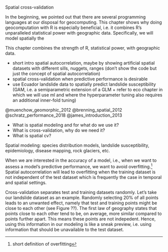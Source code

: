Spatial cross-validation

In the beginning, we pointed out that there are several programming languages at our disposal for geocomputing.
This chapter shows why doing geocomputation with R is especially beneficial, i.e. it combines R's unparalleled statistical power with geographic data.
Specifically, we will model spatially the 

This chapter combines the strength of R, statistical power, with geographic data.


- short intro spatial autocorrelation, maybe by showing artificial spatial datasets with different sills, nuggets, ranges (don't show the code but just the concept of spatial autocorrelation)
- spatial cross-validation when predictive performance is desirable 
- use Ecuador landslide data to spatially predict landslide susceptibility (GAM, i.e. a semiparametric extension of a GLM + refer to eco chapter in which we will use ml and where the hyperparameter tuning also requires an additional inner-fold tuning)

@muenchow_geomorphic_2012
@brenning_spatial_2012
@schratz_performance_2018
@james_introduction_2013

- What is spatial modeling and for what do we use it?
- What is cross-validation, why do we need it?
- What is spatial cv?

Spatial modeling: species distribution models, landslide susceptibility, epidemiology, disease mapping, rock glaciers, etc.

When we are interested in the accuracy of a model, i.e., when we want to assess a model's predictive performance, we want to avoid overfitting.^[short definition of overfitting]
Spatial autocorrelation will lead to overfitting when the training dataset is not independent of the test dataset which is frequently the case in temporal and spatial settings.

Cross-validation separates test and training datasets randomly.
Let's take our landslide dataset as an example.
Randomly selecting 20% of all points leads to an unwanted effect, namely that test and training points might be close to each other (see Figure ??).
The first law of geography states that points close to each other tend to be, on average, more similar compared to points further apart.
This means these points are not indepedent.
Hence, using this information in our modeling is like a sneak preview, i.e. using information that should be unavailable to the test dataset.

<!--
Usually people seek to accomplish one of the following aims when using supervised statistical learning techniques: 

1. Spatial prediction of the response variable
2. Inference about the relationship between response and predictors

In the latter case, we need to make sure to comply with all model assumptions (normality, heterogeneity, independence).
Spatial predictions are easier since we can argue that, the predictive performance of a model incorporating a (spatial) correlation structure is on average the same as for a model without a spatial correlation structure.
This is the reason why machine learning techniques (no explicit model assumptions) are so popular when the goal is a good prediction.
-->